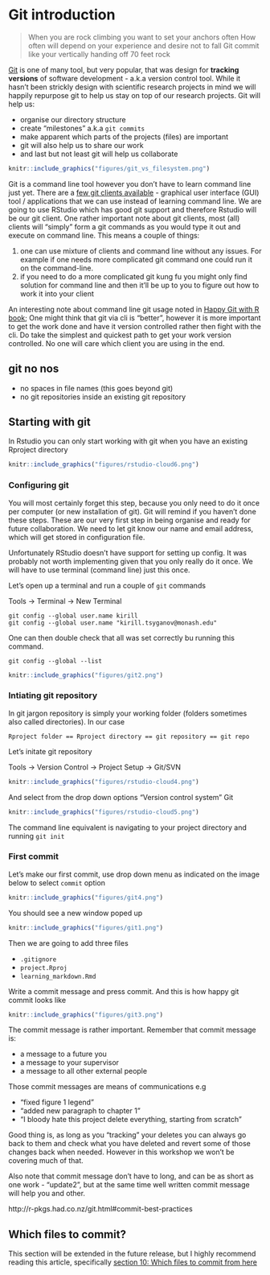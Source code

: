 # Git introduction

> When you are rock climbing you want to set your anchors often
> How often will depend on your experience and desire not to fall
> Git commit like your vertically handing off 70 feet rock

[Git](https://git-scm.com/doc) is one of many tool, but very popular, that was design for **tracking versions** of software development - a.k.a version control tool. While it hasn't been strickly design with scientific research projects in mind we will happily repurpose git to help us stay on top of our research projects. Git will help us:

- organise our directory structure
- create "milestones" a.k.a `git commits`
- make apparent which parts of the projects (files) are important
- git will also help us to share our work
- and last but not least git will help us collaborate

```r
knitr::include_graphics("figures/git_vs_filesystem.png")
```

Git is a command line tool however you don't have to learn command line just yet. There are a [few git clients available](https://happygitwithr.com/git-client.html) - graphical user interface (GUI) tool / applications that we can use instead of learning command line. We are going to use RStudio which has good git support and therefore Rstudio will be our git client. One rather important note about git clients, most (all) clients will "simply" form a git commands as you would type it out and execute on command line. This means a couple of things:

1. one can use mixture of clients and command line without any issues. For example if one needs more complicated git command one could run it on the command-line.
2. if you need to do a more complicated git kung fu you might only find solution for command line and then it'll be up to you to figure out how to work it into your client

An interesting note about command line git usage noted in [Happy Git with R book](https://happygitwithr.com/git-client.html); One might think that git via cli is "better", however it is more important to get the work done and have it version controlled rather then fight with the cli. Do take the simplest and quickest path to get your work version controlled. No one will care which client you are using in the end.

## git no nos

- no spaces in file names (this goes beyond git)
- no git repositories inside an existing git repository

## Starting with git

In Rstudio you can only start working with git when you have an existing Rproject directory

```r
knitr::include_graphics("figures/rstudio-cloud6.png")
```

### Configuring git

You will most certainly forget this step, because you only need to do it once per computer (or new installation of git). Git will remind if you haven't done these steps.
These are our very first step in being organise and ready for future collaboration. We need to let git know our name and email address, which will get stored in configuration file.

Unfortunately RStudio doesn't have support for setting up config. It was probably not worth implementing given that you only really do it once. We will have to use terminal (command line) just this once.

Let's open up a terminal and run a couple of `git` commands

Tools -> Terminal -> New Terminal

```
git config --global user.name kirill
git config --global user.name "kirill.tsyganov@monash.edu"
```

One can then double check that all was set correctly bu running this command.

```
git config --global --list
```

```r
knitr::include_graphics("figures/git2.png")
```

### Intiating git repository

In git jargon repository is simply your working folder (folders sometimes also called directories). In our case

`Rproject folder == Rproject directory == git repository == git repo`

Let's initate git repository

Tools -> Version Control -> Project Setup -> Git/SVN

```r
knitr::include_graphics("figures/rstudio-cloud4.png")
```

And select from the drop down options "Version control system" Git

```r
knitr::include_graphics("figures/rstudio-cloud5.png")
```

The command line equivalent is navigating to your project directory and running `git init`

### First commit

Let's make our first commit, use drop down menu as indicated on the image below to select `commit` option

```r
knitr::include_graphics("figures/git4.png")
```
You should see a new window poped up

```r
knitr::include_graphics("figures/git1.png")
```

Then we are going to add three files

- `.gitignore`
- `project.Rproj`
- `learning_markdown.Rmd`


Write a commit message and press commit. And this is how happy git commit looks like

```r
knitr::include_graphics("figures/git3.png")
```

The commit message is rather important. Remember that commit message is:

- a message to a future you
- a message to your supervisor
- a message to all other external people

Those commit messages are means of communications e.g

- "fixed figure 1 legend"
- "added new paragraph to chapter 1"
- "I bloody hate this project delete everything, starting from scratch"

Good thing is, as long as you "tracking" your deletes you can always go back to them and check what you have deleted and revert some of those changes back when needed. However in this workshop we won't be covering much of that.

Also note that commit message don't have to long, and can be as short as one work - "update2", but at the same time well written commit message will help you and other.

http://r-pkgs.had.co.nz/git.html#commit-best-practices

## Which files to commit?

This section will be extended in the future release, but I highly recommend reading this article, specifically [section 10: Which files to commit from here](https://peerj.com/preprints/3159/)
